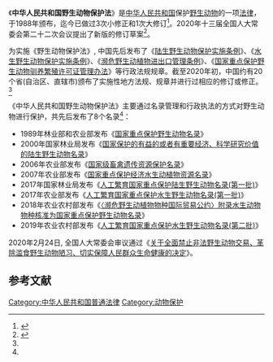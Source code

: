 《'''中华人民共和国野生动物保护法'''》是[[中华人民共和国|中华人民共和国]]保护[[野生动物|野生动物]]的一项[[法律|法律]]，于1988年颁布，迄今已做过3次小修正和1次大修订<ref name="biods.2020120">{{cite journal |last1=Lü |first1=Zhongmei |last2=Chen |first2=Zhenliang |title=Revision of the Law of the People’s Republic of China on the Protection of Wildlife: Background, issues and suggestions |journal=Biodiversity Science |date=2020-05-20 |volume=28 |issue=5 |pages=550 |doi=10.17520/biods.2020120}}</ref>。2020年十三届全国人大常委会第二十二次会议提出了新版的修订草案<ref>{{cite web |last1=Translate |first1=China Law |title=野生动物保护法（修订草案）征求意见 |url=https://www.chinalawtranslate.com/wildlife-protection-law-draft-revisions/ |website=China Law Translate |accessdate=2020-12-14 |date=2020-10-23 |archive-date=2022-05-04 |archive-url=https://web.archive.org/web/20220504021013/https://www.chinalawtranslate.com/wildlife-protection-law-draft-revisions/ }}</ref>。

为实施《野生动物保护法》, 中国先后发布了《[[陆生野生动物保护实施条例|陆生野生动物保护实施条例]]》、《[[水生野生动物保护实施条例|水生野生动物保护实施条例]]》、《[[濒危野生动植物进出口管理条例|濒危野生动植物进出口管理条例]]》、《[[国家重点保护野生动物驯养繁殖许可证管理办法|国家重点保护野生动物驯养繁殖许可证管理办法]]》等行政法规规章。截至2020年初，中国约有20个省(自治区、直辖市)颁布了实施性地方法规、规章并进行过相应的修订或修正。<ref name="biods.2020120" />

《中华人民共和国野生动物保护法》主要通过名录管理和行政执法的方式对野生动物进行保护，共先后发布了8个名录<ref name="biods.2020120" />：
* 1989年林业部和农业部发布《[[国家重点保护野生动物名录|国家重点保护野生动物名录]]》
* 2000年国家林业局发布《[[国家保护的有益的或者有重要经济、科学研究价值的陆生野生动物名录|国家保护的有益的或者有重要经济、科学研究价值的陆生野生动物名录]]》
* 2006年农业部发布《[[国家级畜禽遗传资源保护名录|国家级畜禽遗传资源保护名录]]》
* 2007年农业部发布《[[国家重点保护经济水生动植物资源名录|国家重点保护经济水生动植物资源名录]]》
* 2017年国家林业局发布《[[人工繁育国家重点保护陆生野生动物名录(第一批)|人工繁育国家重点保护陆生野生动物名录(第一批)]]》
* 2017年农业部发布《[[人工繁育国家重点保护水生野生动物名录(第一批)|人工繁育国家重点保护水生野生动物名录(第一批)]]》
* 2018年农业农村部发布《[[〈濒危野生动植物物种国际贸易公约〉附录水生动物物种核准为国家重点保护野生动物名录|〈濒危野生动植物物种国际贸易公约〉附录水生动物物种核准为国家重点保护野生动物名录]]》
* 2019年农业农村部发布《[[人工繁育国家重点保护水生野生动物名录(第二批)|人工繁育国家重点保护水生野生动物名录(第二批)]]》

2020年2月24日, 全国人大常委会审议通过《[[全国人民代表大会常务委员会关于全面禁止非法野生动物交易、革除滥食野生动物陋习、切实保障人民群众生命健康安全的决定|关于全面禁止非法野生动物交易、革除滥食野生动物陋习、切实保障人民群众生命健康的决定]]》。

==参考文献==
{{reflist}}
{{wikisource|中华人民共和国野生动物保护法}}
[[Category:中华人民共和国普通法律|Category:中华人民共和国普通法律]]
[[Category:动物保护|Category:动物保护]]